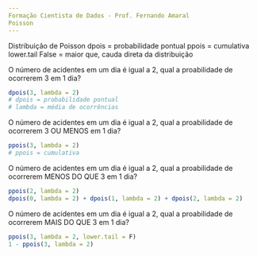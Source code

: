```yaml
---
Formação Cientista de Dados - Prof. Fernando Amaral
Poisson
---
```

Distribuição de Poisson
dpois = probabilidade pontual
ppois = cumulativa
lower.tail False = maior que, cauda direta da distribuição

O número de acidentes em um dia é igual a 2, qual a proabilidade de ocorrerem 3 em 1 dia?
```r
dpois(3, lambda = 2)
# dpois = probabilidade pontual
# lambda = média de ocorrências
```
O número de acidentes em um dia é igual a 2, qual a proabilidade de ocorrerem 3 OU MENOS em 1 dia?
```r
ppois(3, lambda = 2)
# ppois = cumulativa
```
O número de acidentes em um dia é igual a 2, qual a proabilidade de ocorrerem MENOS DO QUE 3 em 1 dia?
```r
ppois(2, lambda = 2)
dpois(0, lambda = 2) + dpois(1, lambda = 2) + dpois(2, lambda = 2)
```
O número de acidentes em um dia é igual a 2, qual a proabilidade de ocorrerem MAIS DO QUE 3 em 1 dia?
```r
ppois(3, lambda = 2, lower.tail = F)
1 - ppois(3, lambda = 2)
```
